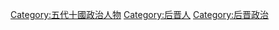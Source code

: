 [[Category:五代十國政治人物|Category:五代十國政治人物]]
[[Category:后晋人|Category:后晋人]]
[[Category:后晋政治|Category:后晋政治]]